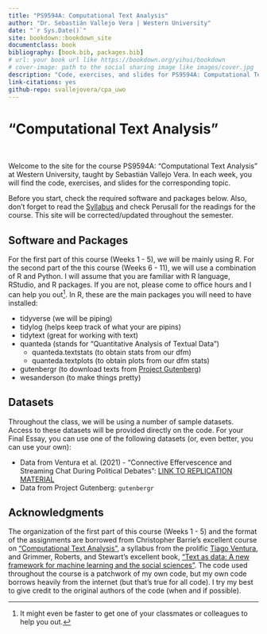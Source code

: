 ```yaml
--- 
title: "PS9594A: Computational Text Analysis"
author: "Dr. Sebastián Vallejo Vera | Western University"
date: "`r Sys.Date()`"
site: bookdown::bookdown_site
documentclass: book
bibliography: [book.bib, packages.bib]
# url: your book url like https://bookdown.org/yihui/bookdown
# cover-image: path to the social sharing image like images/cover.jpg
description: "Code, exercises, and slides for PS9594A: Computational Text Analysis"
link-citations: yes
github-repo: svallejovera/cpa_uwo
---
```


# "Computational Text Analysis"{.unnumbered}

&nbsp;

Welcome to the site for the course PS9594A: "Computational Text Analysis" at Western University, taught by Sebastián Vallejo Vera. In each week, you will find the code, exercises, and slides for the corresponding topic. 

Before you start, check the required software and packages below. Also, don't forget to read the [Syllabus](https://svallejovera.github.io/files/9594A__Computational_Text_Analysis.pdf) and check Perusall for the readings for the course. This site will be corrected/updated throughout the semester.

## Software and Packages

For the first part of this course (Weeks 1 - 5), we will be mainly using R. For the second part of the this course (Weeks 6 - 11), we will use a combination of R and Python. I will assume that you are familiar with R language, RStudio, and R packages. If you are not, please come to office hours and I can help you out[^1]. In R, these are the main packages you will need to have installed:

- tidyverse (we will be piping)
- tidylog (helps keep track of what your are pipins)
- tidytext (great for working with text)
- quanteda (stands for "Quantitative Analysis of Textual Data")
  - quanteda.textstats (to obtain stats from our dfm)
  - quanteda.textplots (to obtain plots from our dfm stats)
- gutenbergr (to download texts from [Project Gutenberg](https://www.gutenberg.org/))
- wesanderson (to make things pretty)

## Datasets

Throughout the class, we will be using a number of sample datasets. Access to these datasets will be provided directly on the code. For your Final Essay, you can use one of the following datasets (or, even better, you can use your own):

- Data from Ventura et al. (2021) - "Connective Effervescence and Streaming Chat During Political Debates": [LINK TO REPLICATION MATERIAL](https://dataverse.harvard.edu/dataset.xhtml?persistentId=doi:10.7910/DVN/EWEJZN)
- Data from Project Gutenberg: `gutenbergr`

## Acknowledgments 

The organization of the first part of this course (Weeks 1 - 5) and the format of the assignments are borrowed from Christopher Barrie's excellent course on ["Computational Text Analysis"](https://cjbarrie.github.io/CTA-ED/), a syllabus from the prolific [Tiago Ventura](https://www.venturatiago.com/), and Grimmer, Roberts, and Stewart's excellent book, ["Text as data: A new framework for machine learning and the social sciences"](https://press.princeton.edu/books/paperback/9780691207551/text-as-data). The code used throughout the course is a patchwork of my own code, but my own code borrows heavily from the internet (but that's true for all code). I try my best to give credit to the original authors of the code (when and if possible).

[^1]: It might even be faster to get one of your classmates or colleagues to help you out.
